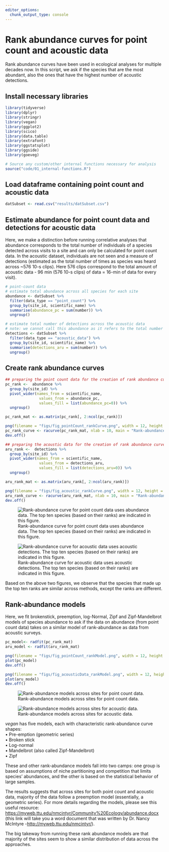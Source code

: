 ```yaml
---
editor_options: 
  chunk_output_type: console
---
```


# Rank abundance curves for point count and acoustic data

Rank abundance curves have been used in ecological analyses for multiple decades now. In this script, we ask if the species that are the most abundant, also the ones that have the highest number of acoustic detections.  

## Install necessary libraries

```r
library(tidyverse)
library(dplyr)
library(stringr)
library(vegan)
library(ggplot2)
library(scico)
library(data.table)
library(extrafont)
library(ggstatsplot)
library(ggside)
library(goeveg)

# Source any custom/other internal functions necessary for analysis
source("code/01_internal-functions.R")
```

## Load dataframe containing point count and acoustic data

```r
datSubset <- read.csv("results/datSubset.csv")
```

## Estimate abundance for point count data and detections for acoustic data

Here, we make a distinction before running correlative analyses that abundance corresponds to the total number of individuals of a species detected across visits to a site and can only be calculated for point count data. In the acoustic dataset, individuals are not seen and a measure of detections (estimated as the total number of times as species was heard across \~576 10-s clips). Here 576 clips correspond to the total amount of acoustic data - 96 min (576 10-s clips) of data = 16-min of data for every visit).

```r
# point-count data
# estimate total abundance across all species for each site
abundance <- datSubset %>%
  filter(data_type == "point_count") %>%
  group_by(site_id, scientific_name) %>% 
  summarise(abundance_pc = sum(number)) %>%
  ungroup()

# estimate total number of detections across the acoustic data
# note: we cannot call this abundance as it refers to the total number of vocalizations across all sites
detections <- datSubset %>%
  filter(data_type == "acoustic_data") %>%
  group_by(site_id, scientific_name) %>% 
  summarise(detections_aru = sum(number)) %>%
  ungroup()
```

## Create rank abundance curves

```r
## preparing the point count data for the creation of rank abundance curves
pc_rank <-  abundance %>%
  group_by(site_id) %>%
  pivot_wider(names_from = scientific_name, 
               values_from = abundance_pc, 
               values_fill = list(abundance_pc=0)) %>% 
  ungroup()

pc_rank_mat <- as.matrix(pc_rank[, 2:ncol(pc_rank)])

png(filename = "figs/fig_pointCount_rankCurve.png", width = 12, height = 10, units = "in", res = 300)
pc_rank_curve <- racurve(pc_rank_mat, nlab = 10, main = "Rank-abundance curve for point count data")
dev.off()

## preparing the acoustic data for the creation of rank abundance curves
aru_rank <-  detections %>%
  group_by(site_id) %>%
  pivot_wider(names_from = scientific_name, 
               values_from = detections_aru, 
               values_fill = list(detections_aru=0)) %>%
  ungroup()

aru_rank_mat <- as.matrix(aru_rank[, 2:ncol(aru_rank)])

png(filename = "figs/fig_acoustic_rankCurve.png", width = 12, height = 10, units = "in", res = 300)
aru_rank_curve <- racurve(aru_rank_mat, nlab = 10, main = "Rank-abundance curve for acoustic data")
dev.off()
```

![Rank-abundance curve for point count data uses abundance data. The top ten species (based on their ranks) are indicated in this figure. ](figs/fig_pointCount_rankCurve.png)

![Rank-abundance curve for acoustic data uses acoustic detections. The top ten species (based on their ranks) are indicated in this figure.](figs/fig_acoustic_rankCurve.png)

Based on the above two figures, we observe that the species that made up the top ten ranks are similar across methods, except the ranks are different.

## Rank-abundance models

Here, we fit brokenstick, preemption, log-Normal, Zipf and Zipf-Mandelbrot models of species abundance to ask if the data on abundance (from point count data) takes on a similar model of rank-abundance as data from acoustic surveys.

```r
pc_model<- radfit(pc_rank_mat)
aru_model <- radfit(aru_rank_mat)

png(filename = "figs/fig_pointCount_rankModel.png", width = 12, height = 10, units = "in", res = 300)
plot(pc_model)
dev.off()

png(filename = "figs/fig_acousticData_rankModel.png", width = 12, height = 10, units = "in", res = 300)
plot(aru_model)
dev.off()
```

![Rank-abundance models across sites for point count data.](figs/fig_pointCount_rankModel.png)

![Rank-abundance models across sites for acoustic data.](figs/fig_acousticData_rankModel.png)

*vegan* has five models, each with characteristic rank-abundance curve shapes:\
• Pre-emption (geometric series)\
• Broken stick\
• Log-normal\
• Mandelbrot (also called Zipf-Mandelbrot)\
• Zipf

These and other rank-abundance models fall into two camps: one group is based on assumptions of niche partitioning and competition that limits species' abundances, and the other is based on the statistical behavior of large samples.

The results suggests that across sites for both point count and acoustic data, majority of the data follow a preemption model (essentially, a geometric series). For more details regarding the models, please see this useful resource: <https://myweb.ttu.edu/nmcintyr/Community%20Ecology/abundance.docx> (this link will take you a word document that was written by Dr. Nancy McIntyre -<http://myweb.ttu.edu/nmcintyr/>).

The big takeway from running these rank abundance models are that majority of the sites seem to show a similar distribution of data across the approaches.
